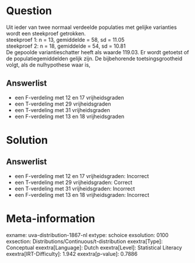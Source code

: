 Question
========

Uit ieder van twee normaal verdeelde populaties met gelijke varianties
wordt een steekproef getrokken.\
steekproef 1: n = 13, gemiddelde = 58, sd = 11.05\
steekproef 2: n = 18, gemiddelde = 54, sd = 10.81\
De gepoolde variantieschatter heeft als waarde 119.03. Er wordt getoetst
of de populatiegemiddelden gelijk zijn. De bijbehorende
toetsingsgrootheid volgt, als de nulhypothese waar is,

Answerlist
----------

* een F-verdeling met 12 en 17 vrijheidsgraden
* een T-verdeling met 29 vrijheidsgraden
* een T-verdeling met 31 vrijheidsgraden
* een F-verdeling met 13 en 18 vrijheidsgraden

Solution
========

Answerlist
----------

* een F-verdeling met 12 en 17 vrijheidsgraden: Incorrect
* een T-verdeling met 29 vrijheidsgraden: Correct
* een T-verdeling met 31 vrijheidsgraden: Incorrect
* een F-verdeling met 13 en 18 vrijheidsgraden: Incorrect

Meta-information
================
exname: uva-distribution-1867-nl
extype: schoice
exsolution: 0100
exsection: Distributions/Continuous/t-distribution
exextra[Type]: Conceptual
exextra[Language]: Dutch
exextra[Level]: Statistical Literacy
exextra[IRT-Difficulty]: 1.942
exextra[p-value]: 0.7886
